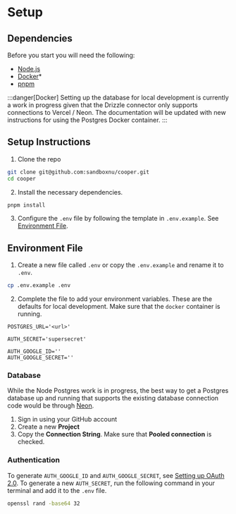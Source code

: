 # Setup

## Dependencies

Before you start you will need the following:

- [Node.js](https://nodejs.org/en)
- [Docker](https://www.docker.com/)\*
- [pnpm](https://pnpm.io/)

:::danger[Docker]
Setting up the database for local development is currently a work in progress given that the Drizzle connector only supports connections to Vercel / Neon. The documentation will be updated with new instructions for using the Postgres Docker container.
:::

## Setup Instructions

1. Clone the repo

```bash
git clone git@github.com:sandboxnu/cooper.git
cd cooper
```

2. Install the necessary dependencies.

```bash
pnpm install
```

3. Configure the `.env` file by following the template in `.env.example`. See [Environment File](#environment-file).

## Environment File

1. Create a new file called `.env` or copy the `.env.example` and rename it to `.env`.

```bash
cp .env.example .env
```

2. Complete the file to add your environment variables. These are the defaults for local development. Make sure that the `docker` container is running.

```env
POSTGRES_URL='<url>'

AUTH_SECRET='supersecret'

AUTH_GOOGLE_ID=''
AUTH_GOOGLE_SECRET=''
```

### Database

While the Node Postgres work is in progress, the best way to get a Postgres database up and running that supports the existing database connection code would be through [Neon](https://console.neon.tech/).

1. Sign in using your GitHub account
2. Create a new **Project**
3. Copy the **Connection String**. Make sure that **Pooled connection** is checked.

### Authentication

To generate `AUTH_GOOGLE_ID` and `AUTH_GOOGLE_SECRET`, see [Setting up OAuth 2.0](https://support.google.com/cloud/answer/6158849?hl=en). To generate a new `AUTH_SECRET`, run the following command in your terminal and add it to the `.env` file.

```bash
openssl rand -base64 32
```
